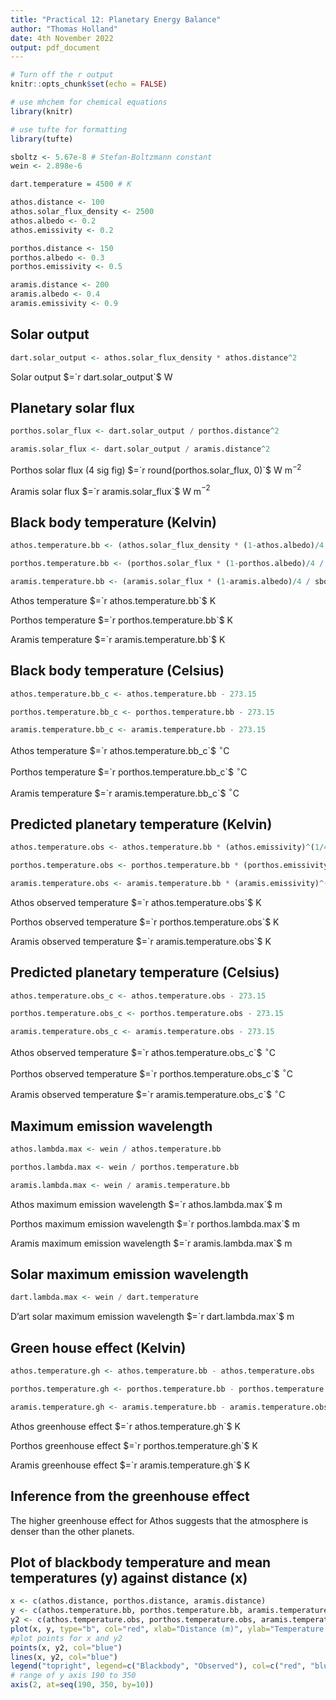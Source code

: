 ```yaml
---
title: "Practical 12: Planetary Energy Balance"
author: "Thomas Holland"
date: 4th November 2022
output: pdf_document
---
```

```r
# Turn off the r output
knitr::opts_chunk$set(echo = FALSE)

# use mhchem for chemical equations
library(knitr)

# use tufte for formatting
library(tufte)
```

```r
sboltz <- 5.67e-8 # Stefan-Boltzmann constant
wein <- 2.898e-6

dart.temperature = 4500 # K

athos.distance <- 100
athos.solar_flux_density <- 2500
athos.albedo <- 0.2
athos.emissivity <- 0.2

porthos.distance <- 150
porthos.albedo <- 0.3
porthos.emissivity <- 0.5

aramis.distance <- 200
aramis.albedo <- 0.4
aramis.emissivity <- 0.9
```

## Solar output
```r
dart.solar_output <- athos.solar_flux_density * athos.distance^2
```

Solar output  $=`r dart.solar_output`$ W

## Planetary solar flux

```r
porthos.solar_flux <- dart.solar_output / porthos.distance^2

aramis.solar_flux <- dart.solar_output / aramis.distance^2
```

Porthos solar flux (4 sig fig) $=`r round(porthos.solar_flux, 0)`$ W m$^{-2}$

Aramis solar flux $=`r aramis.solar_flux`$ W m$^{-2}$

## Black body temperature (Kelvin)

```r
athos.temperature.bb <- (athos.solar_flux_density * (1-athos.albedo)/4 / sboltz)^(1/4)

porthos.temperature.bb <- (porthos.solar_flux * (1-porthos.albedo)/4 / sboltz)^(1/4)

aramis.temperature.bb <- (aramis.solar_flux * (1-aramis.albedo)/4 / sboltz)^(1/4)
```

Athos temperature $=`r athos.temperature.bb`$ K

Porthos temperature $=`r porthos.temperature.bb`$ K

Aramis temperature $=`r aramis.temperature.bb`$ K

## Black body temperature (Celsius)

```r
athos.temperature.bb_c <- athos.temperature.bb - 273.15

porthos.temperature.bb_c <- porthos.temperature.bb - 273.15

aramis.temperature.bb_c <- aramis.temperature.bb - 273.15
```

Athos temperature $=`r athos.temperature.bb_c`$ $^{\circ}$C

Porthos temperature $=`r porthos.temperature.bb_c`$ $^{\circ}$C

Aramis temperature $=`r aramis.temperature.bb_c`$ $^{\circ}$C

## Predicted planetary temperature (Kelvin)

```r
athos.temperature.obs <- athos.temperature.bb * (athos.emissivity)^(1/4)

porthos.temperature.obs <- porthos.temperature.bb * (porthos.emissivity)^(1/4)

aramis.temperature.obs <- aramis.temperature.bb * (aramis.emissivity)^(1/4)
```

Athos observed temperature $=`r athos.temperature.obs`$ K

Porthos observed temperature $=`r porthos.temperature.obs`$ K

Aramis observed temperature $=`r aramis.temperature.obs`$ K

## Predicted planetary temperature (Celsius)

```r
athos.temperature.obs_c <- athos.temperature.obs - 273.15

porthos.temperature.obs_c <- porthos.temperature.obs - 273.15

aramis.temperature.obs_c <- aramis.temperature.obs - 273.15
```

Athos observed temperature $=`r athos.temperature.obs_c`$ $^{\circ}$C

Porthos observed temperature $=`r porthos.temperature.obs_c`$ $^{\circ}$C

Aramis observed temperature $=`r aramis.temperature.obs_c`$ $^{\circ}$C

## Maximum emission wavelength

```r
athos.lambda.max <- wein / athos.temperature.bb

porthos.lambda.max <- wein / porthos.temperature.bb

aramis.lambda.max <- wein / aramis.temperature.bb
```

Athos maximum emission wavelength $=`r athos.lambda.max`$ m

Porthos maximum emission wavelength $=`r porthos.lambda.max`$ m

Aramis maximum emission wavelength $=`r aramis.lambda.max`$ m

## Solar maximum emission wavelength

```r

dart.lambda.max <- wein / dart.temperature
```

D'art solar maximum emission wavelength $=`r dart.lambda.max`$ m

## Green house effect (Kelvin)

```r
athos.temperature.gh <- athos.temperature.bb - athos.temperature.obs

porthos.temperature.gh <- porthos.temperature.bb - porthos.temperature.obs

aramis.temperature.gh <- aramis.temperature.bb - aramis.temperature.obs
```

Athos greenhouse effect $=`r athos.temperature.gh`$ K

Porthos greenhouse effect $=`r porthos.temperature.gh`$ K

Aramis greenhouse effect $=`r aramis.temperature.gh`$ K

## Inference from the greenhouse effect

The higher greenhouse effect for Athos suggests that the atmosphere is denser than the other planets.

## Plot of blackbody temperature and mean temperatures (y) against distance (x)

```r
x <- c(athos.distance, porthos.distance, aramis.distance)
y <- c(athos.temperature.bb, porthos.temperature.bb, aramis.temperature.bb)
y2 <- c(athos.temperature.obs, porthos.temperature.obs, aramis.temperature.obs)
plot(x, y, type="b", col="red", xlab="Distance (m)", ylab="Temperature (K)", main="Blackbody temperature")
#plot points for x and y2
points(x, y2, col="blue")
lines(x, y2, col="blue")
legend("topright", legend=c("Blackbody", "Observed"), col=c("red", "blue"), lty=1:1)
# range of y axis 190 to 350
axis(2, at=seq(190, 350, by=10))
```




